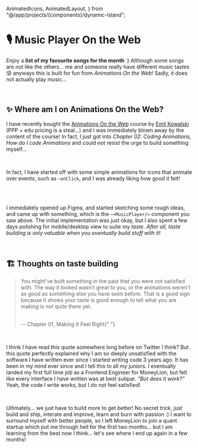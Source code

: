   AnimatedIcons,
  AnimatedLayout,
} from "@/app/projects/(components)/dynamic-island";

# 🎙️ Music Player On the Web

Enjoy a **list of my favourite songs for the month** :) Although some songs are not like the others... me and someone really have different music tastes 😰 anyways this is built for fun from _Animations On the Web_! Sadly, it does not actually play music...

<AnimatedLayout />

<br />

## ✨ Where am I on Animations On the Web?

I have recently bought the [Animations On the Web](https://animations.dev/) course by [Emil Kowalski](https://emilkowal.ski/) (PPP + edu pricing is a steal...) and I was immediately blown away by the content of the course! In fact, I just got into _Chapter 02: Coding Animations, How do I code Animations_ and could not resist the urge to build something myself...

<br />

In fact, I have started off with some simple animations for icons that animate over events, such as `~onClick`, and I was already liking how good it felt!

<br />
<AnimatedIcons />
<br />

I immediately opened up Figma, and started sketching some rough ideas, and came up with something, which is the `~<MusicPlayer/>` component you saw above. The initial implementation was just okay, but I also spent a few days polishing for mobile/desktop view to suite my _taste_. _After all, taste building is only valuable when you eventually build stuff with it!_

<br />

## 🏗️ Thoughts on taste building

> You might've built something in the past that you were not satisfied with. The way it looked wasn't great to you, or the animations weren't as good as something else you have seen before. That is a good sign because it shows your taste is good enough to tell what you are making is not quite there yet.
>
> <br />
> -- Chapter 01, Making It Feel Right{" "}

<br />

I think I have read this quote somewhere long before on Twitter I think? But this quote perfectly explained why I am so deeply unsatisfied with the software I have written ever since I started writing code 3 years ago. It has been in my mind ever since and I tell this to all my juniors. I eventually landed my first full time job as a Frontend Engineer for MoneyLion, but felt like every interface I have written was at best subpar. _"But does it work?"_ Yeah, the code I write works, but I do not feel satisfied!

<br />

Ultimately... we just have to build more to get better! No secret trick, just build and ship, interate and improve, learn and burn with passion :) I want to surround myself with better people, so I left MoneyLion to join a quant startup which put me through hell for the first two months... but I am learning from the best now I think... let's see where I end up again in a few months!
